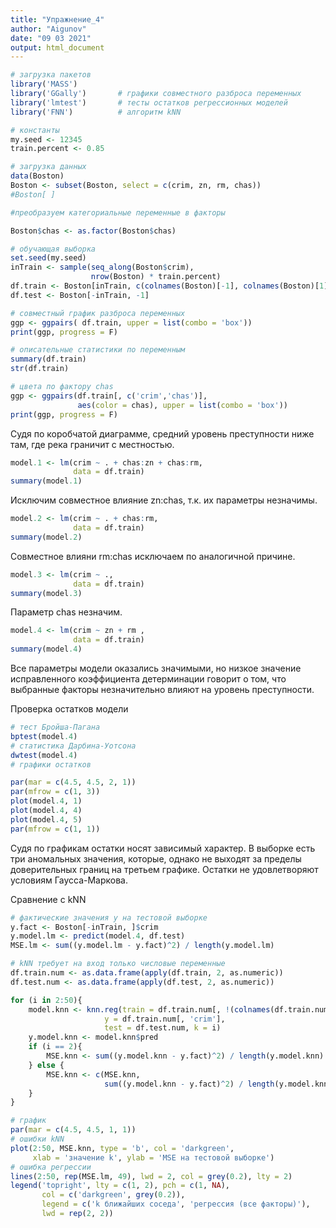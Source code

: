 ---
title: "Упражнение_4"
author: "Aigunov"
date: "09 03 2021"
output: html_document
---

```{r, echo = FALSE, setup, include = FALSE}
# загрузка пакетов
library('MASS')
library('GGally')       # графики совместного разброса переменных
library('lmtest')       # тесты остатков регрессионных моделей
library('FNN')          # алгоритм kNN
```
```{r, echo=FALSE}
# константы
my.seed <- 12345
train.percent <- 0.85

# загрузка данных
data(Boston)
Boston <- subset(Boston, select = c(crim, zn, rm, chas))
#Boston[ ]

#преобразуем категориальные переменные в факторы

Boston$chas <- as.factor(Boston$chas)

# обучающая выборка
set.seed(my.seed)
inTrain <- sample(seq_along(Boston$crim), 
                  nrow(Boston) * train.percent)
df.train <- Boston[inTrain, c(colnames(Boston)[-1], colnames(Boston)[1])]
df.test <- Boston[-inTrain, -1]
```
```{r, echo = FALSE, warning = FALSE}
# совместный график разброса переменных
ggp <- ggpairs( df.train, upper = list(combo = 'box'))
print(ggp, progress = F)

# описательные статистики по переменным
summary(df.train)
str(df.train)

# цвета по фактору chas
ggp <- ggpairs(df.train[, c('crim','chas')], 
               aes(color = chas), upper = list(combo = 'box'))
print(ggp, progress = F)
```

Судя по коробчатой диаграмме, средний уровень преступности ниже там, где река граничит с местностью.


```{r, echo=FALSE}
model.1 <- lm(crim ~ . + chas:zn + chas:rm,
              data = df.train)
summary(model.1)
```
Исключим совместное влияние zn:chas, т.к. их параметры незначимы.

```{r, echo=FALSE}
model.2 <- lm(crim ~ . + chas:rm,
              data = df.train)
summary(model.2)
```
Совместное влияни rm:chas исключаем по аналогичной причине.

```{r, echo=FALSE}
model.3 <- lm(crim ~ .,
              data = df.train)
summary(model.3)
```
Параметр chas незначим.

```{r, echo=FALSE}
model.4 <- lm(crim ~ zn + rm ,
              data = df.train)
summary(model.4)
```
Все параметры модели оказались значимыми, но низкое значение исправленного коэффициента детерминации говорит о том, что выбранные факторы незначительно влияют на уровень преступности. 

Проверка остатков модели
```{r, echo=FALSE}
# тест Бройша-Пагана
bptest(model.4)
# статистика Дарбина-Уотсона
dwtest(model.4)
# графики остатков
```


```{r, echo=FALSE}
par(mar = c(4.5, 4.5, 2, 1))
par(mfrow = c(1, 3))
plot(model.4, 1)
plot(model.4, 4)
plot(model.4, 5)
par(mfrow = c(1, 1))
```

Судя по графикам остатки носят зависимый характер. В выборке есть три аномальных значения, которые, однако не выходят за пределы доверительных границ на третьем графике. Остатки не удовлетворяют условиям Гаусса-Маркова.

Сравнение с kNN
```{r, echo=FALSE}
# фактические значения y на тестовой выборке
y.fact <- Boston[-inTrain, ]$crim
y.model.lm <- predict(model.4, df.test)
MSE.lm <- sum((y.model.lm - y.fact)^2) / length(y.model.lm)

# kNN требует на вход только числовые переменные
df.train.num <- as.data.frame(apply(df.train, 2, as.numeric))
df.test.num <- as.data.frame(apply(df.test, 2, as.numeric))

for (i in 2:50){
    model.knn <- knn.reg(train = df.train.num[, !(colnames(df.train.num) %in% 'crim')], 
                     y = df.train.num[, 'crim'], 
                     test = df.test.num, k = i)
    y.model.knn <- model.knn$pred
    if (i == 2){
        MSE.knn <- sum((y.model.knn - y.fact)^2) / length(y.model.knn)
    } else {
        MSE.knn <- c(MSE.knn, 
                     sum((y.model.knn - y.fact)^2) / length(y.model.knn))
    }
}

# график
par(mar = c(4.5, 4.5, 1, 1))
# ошибки kNN
plot(2:50, MSE.knn, type = 'b', col = 'darkgreen',
     xlab = 'значение k', ylab = 'MSE на тестовой выборке')
# ошибка регрессии
lines(2:50, rep(MSE.lm, 49), lwd = 2, col = grey(0.2), lty = 2)
legend('topright', lty = c(1, 2), pch = c(1, NA), 
       col = c('darkgreen', grey(0.2)), 
       legend = c('k ближайших соседа', 'регрессия (все факторы)'), 
       lwd = rep(2, 2))
```






